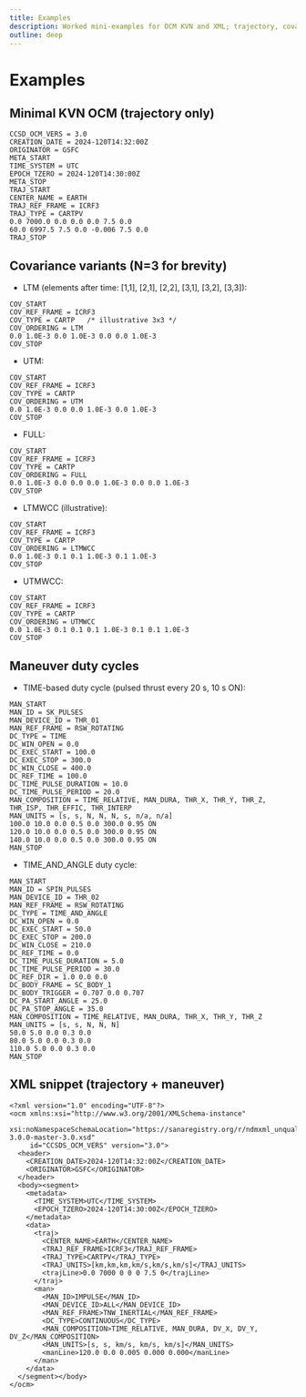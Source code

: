 ```yaml
---
title: Examples
description: Worked mini-examples for OCM KVN and XML; trajectory, covariance, and maneuver duty cycle variants
outline: deep
---
```


# Examples

## Minimal KVN OCM (trajectory only)

```
CCSD_OCM_VERS = 3.0
CREATION_DATE = 2024-120T14:32:00Z
ORIGINATOR = GSFC
META_START
TIME_SYSTEM = UTC
EPOCH_TZERO = 2024-120T14:30:00Z
META_STOP
TRAJ_START
CENTER_NAME = EARTH
TRAJ_REF_FRAME = ICRF3
TRAJ_TYPE = CARTPV
0.0 7000.0 0.0 0.0 0.0 7.5 0.0
60.0 6997.5 7.5 0.0 -0.006 7.5 0.0
TRAJ_STOP
```

## Covariance variants (N=3 for brevity)

- LTM (elements after time: [1,1], [2,1], [2,2], [3,1], [3,2], [3,3]):

```
COV_START
COV_REF_FRAME = ICRF3
COV_TYPE = CARTP   /* illustrative 3x3 */
COV_ORDERING = LTM
0.0 1.0E-3 0.0 1.0E-3 0.0 0.0 1.0E-3
COV_STOP
```

- UTM:

```
COV_START
COV_REF_FRAME = ICRF3
COV_TYPE = CARTP
COV_ORDERING = UTM
0.0 1.0E-3 0.0 0.0 1.0E-3 0.0 1.0E-3
COV_STOP
```

- FULL:

```
COV_START
COV_REF_FRAME = ICRF3
COV_TYPE = CARTP
COV_ORDERING = FULL
0.0 1.0E-3 0.0 0.0 0.0 1.0E-3 0.0 0.0 1.0E-3
COV_STOP
```

- LTMWCC (illustrative):

```
COV_START
COV_REF_FRAME = ICRF3
COV_TYPE = CARTP
COV_ORDERING = LTMWCC
0.0 1.0E-3 0.1 0.1 1.0E-3 0.1 1.0E-3
COV_STOP
```

- UTMWCC:

```
COV_START
COV_REF_FRAME = ICRF3
COV_TYPE = CARTP
COV_ORDERING = UTMWCC
0.0 1.0E-3 0.1 0.1 0.1 1.0E-3 0.1 0.1 1.0E-3
COV_STOP
```

## Maneuver duty cycles

- TIME-based duty cycle (pulsed thrust every 20 s, 10 s ON):

```
MAN_START
MAN_ID = SK_PULSES
MAN_DEVICE_ID = THR_01
MAN_REF_FRAME = RSW_ROTATING
DC_TYPE = TIME
DC_WIN_OPEN = 0.0
DC_EXEC_START = 100.0
DC_EXEC_STOP = 300.0
DC_WIN_CLOSE = 400.0
DC_REF_TIME = 100.0
DC_TIME_PULSE_DURATION = 10.0
DC_TIME_PULSE_PERIOD = 20.0
MAN_COMPOSITION = TIME_RELATIVE, MAN_DURA, THR_X, THR_Y, THR_Z, THR_ISP, THR_EFFIC, THR_INTERP
MAN_UNITS = [s, s, N, N, N, s, n/a, n/a]
100.0 10.0 0.0 0.5 0.0 300.0 0.95 ON
120.0 10.0 0.0 0.5 0.0 300.0 0.95 ON
140.0 10.0 0.0 0.5 0.0 300.0 0.95 ON
MAN_STOP
```

- TIME_AND_ANGLE duty cycle:

```
MAN_START
MAN_ID = SPIN_PULSES
MAN_DEVICE_ID = THR_02
MAN_REF_FRAME = RSW_ROTATING
DC_TYPE = TIME_AND_ANGLE
DC_WIN_OPEN = 0.0
DC_EXEC_START = 50.0
DC_EXEC_STOP = 200.0
DC_WIN_CLOSE = 210.0
DC_REF_TIME = 0.0
DC_TIME_PULSE_DURATION = 5.0
DC_TIME_PULSE_PERIOD = 30.0
DC_REF_DIR = 1.0 0.0 0.0
DC_BODY_FRAME = SC_BODY_1
DC_BODY_TRIGGER = 0.707 0.0 0.707
DC_PA_START_ANGLE = 25.0
DC_PA_STOP_ANGLE = 35.0
MAN_COMPOSITION = TIME_RELATIVE, MAN_DURA, THR_X, THR_Y, THR_Z
MAN_UNITS = [s, s, N, N, N]
50.0 5.0 0.0 0.3 0.0
80.0 5.0 0.0 0.3 0.0
110.0 5.0 0.0 0.3 0.0
MAN_STOP
```

## XML snippet (trajectory + maneuver)

```
<?xml version="1.0" encoding="UTF-8"?>
<ocm xmlns:xsi="http://www.w3.org/2001/XMLSchema-instance"
     xsi:noNamespaceSchemaLocation="https://sanaregistry.org/r/ndmxml_unqualified/ndmxml-3.0.0-master-3.0.xsd"
     id="CCSDS_OCM_VERS" version="3.0">
  <header>
    <CREATION_DATE>2024-120T14:32:00Z</CREATION_DATE>
    <ORIGINATOR>GSFC</ORIGINATOR>
  </header>
  <body><segment>
    <metadata>
      <TIME_SYSTEM>UTC</TIME_SYSTEM>
      <EPOCH_TZERO>2024-120T14:30:00Z</EPOCH_TZERO>
    </metadata>
    <data>
      <traj>
        <CENTER_NAME>EARTH</CENTER_NAME>
        <TRAJ_REF_FRAME>ICRF3</TRAJ_REF_FRAME>
        <TRAJ_TYPE>CARTPV</TRAJ_TYPE>
        <TRAJ_UNITS>[km,km,km,km/s,km/s,km/s]</TRAJ_UNITS>
        <trajLine>0.0 7000 0 0 0 7.5 0</trajLine>
      </traj>
      <man>
        <MAN_ID>IMPULSE</MAN_ID>
        <MAN_DEVICE_ID>ALL</MAN_DEVICE_ID>
        <MAN_REF_FRAME>TNW_INERTIAL</MAN_REF_FRAME>
        <DC_TYPE>CONTINUOUS</DC_TYPE>
        <MAN_COMPOSITION>TIME_RELATIVE, MAN_DURA, DV_X, DV_Y, DV_Z</MAN_COMPOSITION>
        <MAN_UNITS>[s, s, km/s, km/s, km/s]</MAN_UNITS>
        <manLine>120.0 0.0 0.005 0.000 0.000</manLine>
      </man>
    </data>
  </segment></body>
</ocm>
```